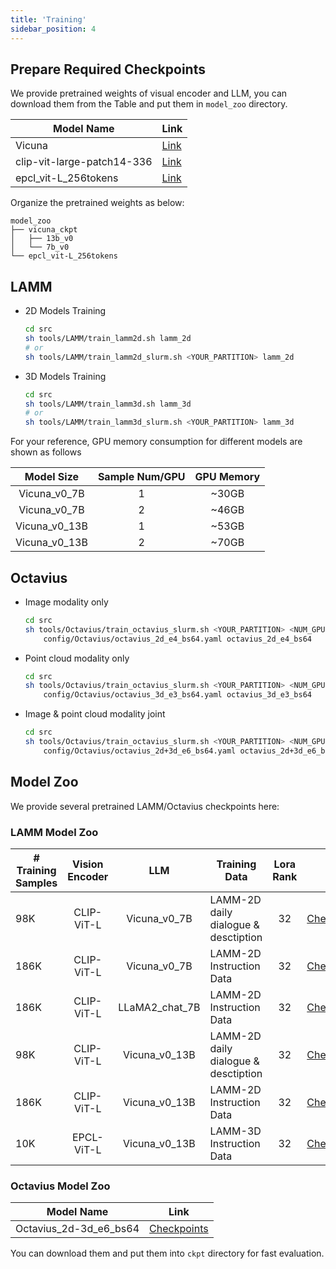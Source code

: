```yaml
---
title: 'Training'
sidebar_position: 4
---
```


## Prepare Required Checkpoints

We provide pretrained weights of visual encoder and LLM, you can download them from the Table and put them in `model_zoo` directory.

|  Model Name  | Link  |  
|  ----------  | ----  |   
|  Vicuna      | [Link](https://github.com/lm-sys/FastChat/tree/main#vicuna-weights)  | 
| clip-vit-large-patch14-336  | [Link](https://huggingface.co/openai/clip-vit-large-patch14-336) | 
| epcl_vit-L_256tokens        | [Link](https://huggingface.co/openlamm/epcl_vit-L_256tokens)     |

Organize the pretrained weights as below:

```
model_zoo
├── vicuna_ckpt
│   ├── 13b_v0          
│   └── 7b_v0
└── epcl_vit-L_256tokens
```

## LAMM

- 2D Models Training
    
    ```bash
    cd src
    sh tools/LAMM/train_lamm2d.sh lamm_2d
    # or
    sh tools/LAMM/train_lamm2d_slurm.sh <YOUR_PARTITION> lamm_2d
    ```

- 3D Models Training

    ```bash
    cd src
    sh tools/LAMM/train_lamm3d.sh lamm_3d
    # or
    sh tools/LAMM/train_lamm3d_slurm.sh <YOUR_PARTITION> lamm_3d
    ```

For your reference, GPU memory consumption for different models are shown as follows

| Model Size | Sample Num/GPU | GPU Memory | 
| :----------: | :---------------------: | :------------------: |
|Vicuna_v0_7B | 1 | ~30GB |
|Vicuna_v0_7B | 2 | ~46GB |
|Vicuna_v0_13B | 1 | ~53GB |
|Vicuna_v0_13B | 2 | ~70GB |

## Octavius

- Image modality only

    ```bash
    cd src
    sh tools/Octavius/train_octavius_slurm.sh <YOUR_PARTITION> <NUM_GPU> \
        config/Octavius/octavius_2d_e4_bs64.yaml octavius_2d_e4_bs64
    ```

- Point cloud modality only

    ```bash
    cd src
    sh tools/Octavius/train_octavius_slurm.sh <YOUR_PARTITION> <NUM_GPU> \
        config/Octavius/octavius_3d_e3_bs64.yaml octavius_3d_e3_bs64
    ```

- Image & point cloud modality joint

    ```bash
    cd src
    sh tools/Octavius/train_octavius_slurm.sh <YOUR_PARTITION> <NUM_GPU> \
        config/Octavius/octavius_2d+3d_e6_bs64.yaml octavius_2d+3d_e6_bs64
    ```

## Model Zoo

We provide several pretrained LAMM/Octavius checkpoints here:

### LAMM Model Zoo

| # Training Samples  | Vision Encoder | LLM | Training Data | Lora Rank | Link |
| -------------------------- | :--------: | :--------: | -------- | :----: | :---------------: |
| 98K  | CLIP-ViT-L | Vicuna_v0_7B            | LAMM-2D daily dialogue & desctiption | 32 | [Checkpoints](https://huggingface.co/openlamm/lamm_7b_lora32_98k) |
| 186K  | CLIP-ViT-L | Vicuna_v0_7B            | LAMM-2D Instruction Data | 32 | [Checkpoints](https://huggingface.co/openlamm/lamm_7b_lora32_186k) |
| 186K | CLIP-ViT-L |  LLaMA2_chat_7B           | LAMM-2D Instruction Data | 32 | [Checkpoints](https://huggingface.co/openlamm/lamm186k_llama2chat7b_lora32) |
| 98K | CLIP-ViT-L | Vicuna_v0_13B           | LAMM-2D daily dialogue & desctiption | 32 | [Checkpoints](https://huggingface.co/openlamm/lamm_13b_lora32_98k) |
| 186K | CLIP-ViT-L |  Vicuna_v0_13B           | LAMM-2D Instruction Data | 32 | [Checkpoints](https://huggingface.co/openlamm/lamm_13b_lora_186k) |
| 10K | EPCL-ViT-L |  Vicuna_v0_13B           | LAMM-3D Instruction Data | 32 | [Checkpoints](https://huggingface.co/openlamm/lamm3d_13b_lora32_10k) |

### Octavius Model Zoo

|  Model Name  | Link  |  
|  ----------  | ----  |   
|  Octavius_2d-3d_e6_bs64      | [Checkpoints](https://huggingface.co/openlamm/Octavius_2d-3d_e6_bs64)  | 

You can download them and put them into `ckpt` directory for fast evaluation.

